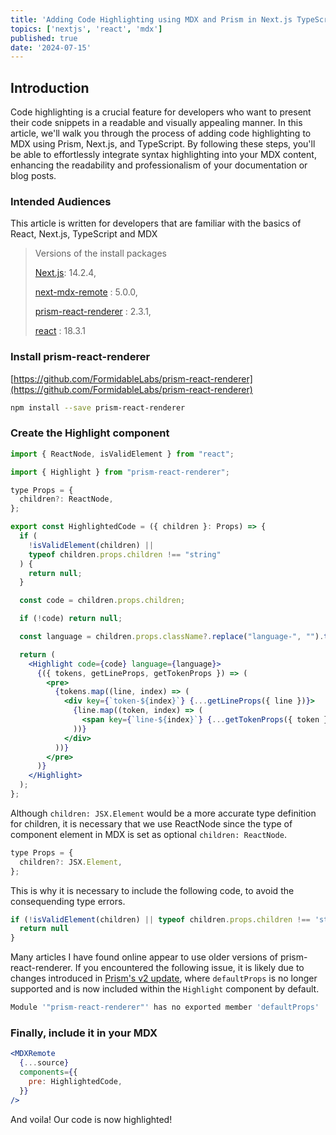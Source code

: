 ```yaml
---
title: 'Adding Code Highlighting using MDX and Prism in Next.js TypeScript'
topics: ['nextjs', 'react', 'mdx']
published: true
date: '2024-07-15'
---
```


## Introduction

Code highlighting is a crucial feature for developers who want to present their code snippets in a readable and visually appealing manner. In this article, we'll walk you through the process of adding code highlighting to MDX using Prism, Next.js, and TypeScript. By following these steps, you'll be able to effortlessly integrate syntax highlighting into your MDX content, enhancing the readability and professionalism of your documentation or blog posts.

### Intended Audiences

This article is written for developers that are familiar with the basics of React, Next.js, TypeScript and MDX

> Versions of the install packages
>
> [Next.js](https://nextjs.org/): 14.2.4,
>
> [next-mdx-remote](https://github.com/hashicorp/next-mdx-remote) : 5.0.0,
>
> [prism-react-renderer](https://github.com/FormidableLabs/prism-react-renderer) : 2.3.1,
>
> [react](https://react.dev/) : 18.3.1

### Install prism-react-renderer

[https://github.com/FormidableLabs/prism-react-renderer](https://github.com/FormidableLabs/prism-react-renderer)

```bash
npm install --save prism-react-renderer
```

### Create the Highlight component

```jsx
import { ReactNode, isValidElement } from "react";

import { Highlight } from "prism-react-renderer";

type Props = {
  children?: ReactNode,
};

export const HighlightedCode = ({ children }: Props) => {
  if (
    !isValidElement(children) ||
    typeof children.props.children !== "string"
  ) {
    return null;
  }

  const code = children.props.children;

  if (!code) return null;

  const language = children.props.className?.replace("language-", "").trim();

  return (
    <Highlight code={code} language={language}>
      {({ tokens, getLineProps, getTokenProps }) => (
        <pre>
          {tokens.map((line, index) => (
            <div key={`token-${index}`} {...getLineProps({ line })}>
              {line.map((token, index) => (
                <span key={`line-${index}`} {...getTokenProps({ token })} />
              ))}
            </div>
          ))}
        </pre>
      )}
    </Highlight>
  );
};
```

Although `children: JSX.Element` would be a more accurate type definition for children, it is necessary that we use ReactNode since the type of component element in MDX is set as optional `children: ReactNode`.

```jsx
type Props = {
  children?: JSX.Element,
};
```

This is why it is necessary to include the following code, to avoid the consequending type errors.

```jsx
if (!isValidElement(children) || typeof children.props.children !== 'string') {
  return null
}
```

Many articles I have found online appear to use older versions of prism-react-renderer. If you encountered the following issue, it is likely due to changes introduced in [Prism's v2 update](https://github.com/FormidableLabs/prism-react-renderer?tab=readme-ov-file#upgrade), where `defaultProps` is no longer supported and is now included within the `Highlight` component by default.

```jsx
Module '"prism-react-renderer"' has no exported member 'defaultProps'
```

### Finally, include it in your MDX

```jsx
<MDXRemote
  {...source}
  components={{
    pre: HighlightedCode,
  }}
/>
```

And voila! Our code is now highlighted!
